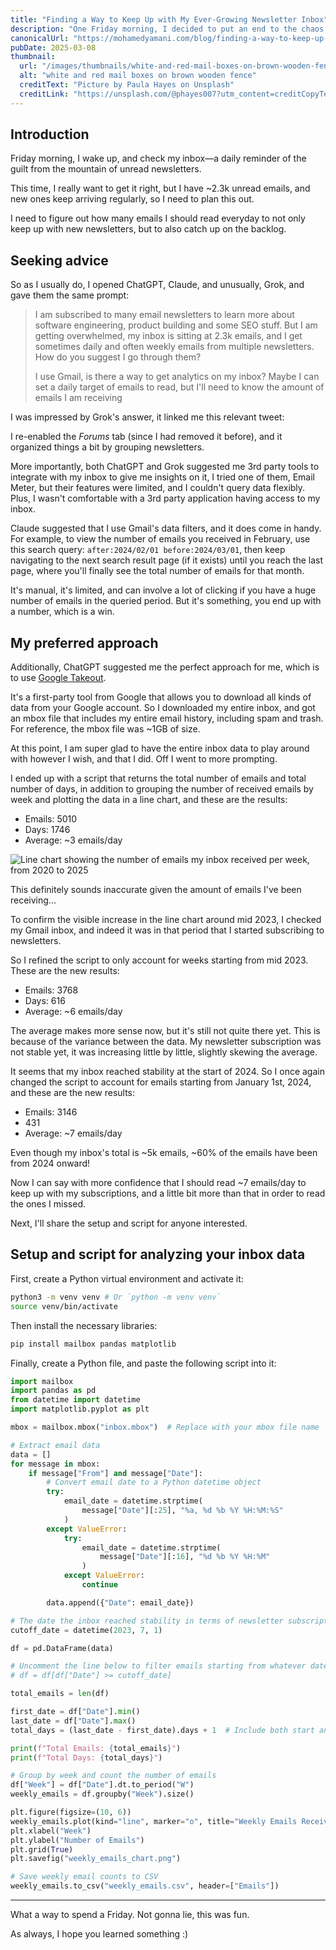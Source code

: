 ```yaml
---
title: "Finding a Way to Keep Up with My Ever-Growing Newsletter Inbox"
description: "One Friday morning, I decided to put an end to the chaos of my growing newsletter inbox with thousands of unread emails. Here's how I planned to tackle the overwhelm and set realistic reading goals."
canonicalUrl: "https://mohamedyamani.com/blog/finding-a-way-to-keep-up-with-my-ever-growing-newsletter-inbox/"
pubDate: 2025-03-08
thumbnail:
  url: "/images/thumbnails/white-and-red-mail-boxes-on-brown-wooden-fence.jpg"
  alt: "white and red mail boxes on brown wooden fence"
  creditText: "Picture by Paula Hayes on Unsplash"
  creditLink: "https://unsplash.com/@phayes007?utm_content=creditCopyText&utm_medium=referral&utm_source=mohamedyamani.com"
---
```



## Introduction

Friday morning, I wake up, and check my inbox—a daily reminder of the guilt from the mountain of unread newsletters.

This time, I really want to get it right, but I have ~2.3k unread emails, and new ones keep arriving regularly, so I need to plan this out.

I need to figure out how many emails I should read everyday to not only keep up with new newsletters, but to also catch up on the backlog.

## Seeking advice

So as I usually do, I opened ChatGPT, Claude, and unusually, Grok, and gave them the same prompt:

> I am subscribed to many email newsletters to learn more about software engineering, product building and some SEO stuff. But I am getting overwhelmed, my inbox is sitting at 2.3k emails, and I get sometimes daily and often weekly emails from multiple newsletters. How do you suggest I go through them?
>
> I use Gmail, is there a way to get analytics on my inbox? Maybe I can set a daily target of emails to read, but I'll need to know the amount of emails I am receiving

I was impressed by Grok's answer, it linked me this relevant tweet:

<TweetEmbed tweetId="1895467275945390558" />

I re-enabled the _Forums_ tab (since I had removed it before), and it organized things a bit by grouping newsletters.

More importantly, both ChatGPT and Grok suggested me 3rd party tools to integrate with my inbox to give me insights on it, I tried one of them, Email Meter, but their features were limited, and I couldn't query data flexibly. Plus, I wasn't comfortable with a 3rd party application having access to my inbox.

Claude suggested that I use Gmail's data filters, and it does come in handy. For example, to view the number of emails you received in February, use this search query: `after:2024/02/01 before:2024/03/01`, then keep navigating to the next search result page (if it exists) until you reach the last page, where you'll finally see the total number of emails for that month.

It's manual, it's limited, and can involve a lot of clicking if you have a huge number of emails in the queried period. But it's something, you end up with a number, which is a win.

## My preferred approach

Additionally, ChatGPT suggested me the perfect approach for me, which is to use [Google Takeout](https://takeout.google.com/settings/takeout).

It's a first-party tool from Google that allows you to download all kinds of data from your Google account. So I downloaded my entire inbox, and got an mbox file that includes my entire email history, including spam and trash. For reference, the mbox file was ~1GB of size.

At this point, I am super glad to have the entire inbox data to play around with however I wish, and that I did. Off I went to more prompting.

I ended up with a script that returns the total number of emails and total number of days, in addition to grouping the number of received emails by week and plotting the data in a line chart, and these are the results:

- Emails: 5010
- Days: 1746
- Average: ~3 emails/day

![Line chart showing the number of emails my inbox received per week, from 2020 to 2025](/images/weekly-emails-received-line-chart.png)

This definitely sounds inaccurate given the amount of emails I've been receiving...

To confirm the visible increase in the line chart around mid 2023, I checked my Gmail inbox, and indeed it was in that period that I started subscribing to newsletters.

So I refined the script to only account for weeks starting from mid 2023. These are the new results:

- Emails: 3768
- Days: 616
- Average: ~6 emails/day

The average makes more sense now, but it's still not quite there yet. This is because of the variance between the data. My newsletter subscription was not stable yet, it was increasing little by little, slightly skewing the average.

It seems that my inbox reached stability at the start of 2024. So I once again changed the script to account for emails starting from January 1st, 2024, and these are the new results:

- Emails: 3146
- 431
- Average: ~7 emails/day

Even though my inbox's total is ~5k emails, ~60% of the emails have been from 2024 onward!

Now I can say with more confidence that I should read ~7 emails/day to keep up with my subscriptions, and a little bit more than that in order to read the ones I missed.

Next, I'll share the setup and script for anyone interested.

## Setup and script for analyzing your inbox data

First, create a Python virtual environment and activate it:

```bash
python3 -m venv venv # Or `python -m venv venv`
source venv/bin/activate
```

Then install the necessary libraries:

```bash
pip install mailbox pandas matplotlib
```

Finally, create a Python file, and paste the following script into it:

```python
import mailbox
import pandas as pd
from datetime import datetime
import matplotlib.pyplot as plt

mbox = mailbox.mbox("inbox.mbox")  # Replace with your mbox file name

# Extract email data
data = []
for message in mbox:
    if message["From"] and message["Date"]:
        # Convert email date to a Python datetime object
        try:
            email_date = datetime.strptime(
                message["Date"][:25], "%a, %d %b %Y %H:%M:%S"
            )
        except ValueError:
            try:
                email_date = datetime.strptime(
                    message["Date"][:16], "%d %b %Y %H:%M"
                )
            except ValueError:
                continue

        data.append({"Date": email_date})

# The date the inbox reached stability in terms of newsletter subscriptions
cutoff_date = datetime(2023, 7, 1)

df = pd.DataFrame(data)

# Uncomment the line below to filter emails starting from whatever date you set in `cutoff_date`
# df = df[df["Date"] >= cutoff_date]

total_emails = len(df)

first_date = df["Date"].min()
last_date = df["Date"].max()
total_days = (last_date - first_date).days + 1  # Include both start and end dates

print(f"Total Emails: {total_emails}")
print(f"Total Days: {total_days}")

# Group by week and count the number of emails
df["Week"] = df["Date"].dt.to_period("W")
weekly_emails = df.groupby("Week").size()

plt.figure(figsize=(10, 6))
weekly_emails.plot(kind="line", marker="o", title="Weekly Emails Received")
plt.xlabel("Week")
plt.ylabel("Number of Emails")
plt.grid(True)
plt.savefig("weekly_emails_chart.png")

# Save weekly email counts to CSV
weekly_emails.to_csv("weekly_emails.csv", header=["Emails"])
```

---

What a way to spend a Friday. Not gonna lie, this was fun.

As always, I hope you learned something :)

